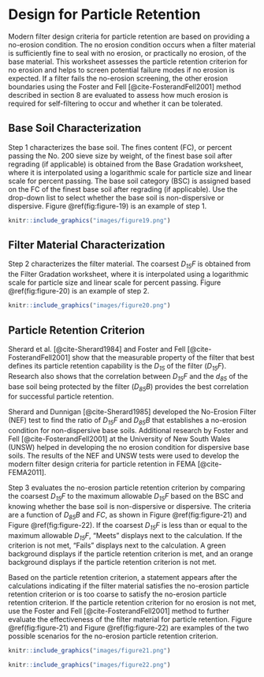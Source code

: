 # Design for Particle Retention

Modern filter design criteria for particle retention are based on providing a no-erosion condition. The no erosion condition occurs when a filter material is sufficiently fine to seal with no erosion, or practically no erosion, of the base material. This worksheet assesses the particle retention criterion for no erosion and helps to screen potential failure modes if no erosion is expected. If a filter fails the no-erosion screening, the other erosion boundaries using the Foster and Fell [@cite-FosterandFell2001] method described in section 8 are evaluated to assess how much erosion is required for self-filtering to occur and whether it can be tolerated.

## Base Soil Characterization

Step 1 characterizes the base soil. The fines content (FC), or percent passing the No. 200 sieve size by weight, of the finest base soil after regrading (if applicable) is obtained from the Base Gradation worksheet, where it is interpolated using a logarithmic scale for particle size and linear scale for percent passing. The base soil category (BSC) is assigned based on the FC of the finest base soil after regrading (if applicable). Use the drop-down list to select whether the base soil is non-dispersive or dispersive. Figure \@ref(fig:figure-19) is an example of step 1.

```r
knitr::include_graphics("images/figure19.png")
```

## Filter Material Characterization

Step 2 characterizes the filter material. The coarsest *D<sub>15</sub>F* is obtained from the Filter Gradation worksheet, where it is interpolated using a logarithmic scale for particle size and linear scale for percent passing. Figure \@ref(fig:figure-20) is an example of step 2.

```r
knitr::include_graphics("images/figure20.png")
```

## Particle Retention Criterion

Sherard et al. [@cite-Sherard1984] and Foster and Fell [@cite-FosterandFell2001] show that the measurable property of the filter that best defines its particle retention capability is the *D<sub>15</sub>* of the filter (*D<sub>15</sub>F*). Research also shows that the correlation between *D<sub>15</sub>F* and the *d<sub>85</sub>* of the base soil being protected by the filter (*D<sub>85</sub>B*) provides the best correlation for successful particle retention.

Sherard and Dunnigan [@cite-Sherard1985] developed the No-Erosion Filter (NEF) test to find the ratio of *D<sub>15</sub>F* and *D<sub>85</sub>B* that establishes a no-erosion condition for non-dispersive base soils. Additional research by Foster and Fell [@cite-FosterandFell2001] at the University of New South Wales (UNSW) helped in developing the no erosion condition for dispersive base soils. The results of the NEF and UNSW tests were used to develop the modern filter design criteria for particle retention in FEMA [@cite-FEMA2011].

Step 3 evaluates the no-erosion particle retention criterion by comparing the coarsest *D<sub>15</sub>F* to the maximum allowable *D<sub>15</sub>F* based on the BSC and knowing whether the base soil is non-dispersive or dispersive. The criteria are a function of *D<sub>85</sub>B* and *FC*, as shown in Figure \@ref(fig:figure-21) and Figure \@ref(fig:figure-22). If the coarsest *D<sub>15</sub>F* is less than or equal to the maximum allowable *D<sub>15</sub>F*, “Meets” displays next to the calculation. If the criterion is not met, “Fails” displays next to the calculation. A green background displays if the particle retention criterion is met, and an orange background displays if the particle retention criterion is not met.

Based on the particle retention criterion, a statement appears after the calculations indicating if the filter material satisfies the no-erosion particle retention criterion or is too coarse to satisfy the no-erosion particle retention criterion. If the particle retention criterion for no erosion is not met, use the Foster and Fell [@cite-FosterandFell2001] method to further evaluate the effectiveness of the filter material for particle retention. Figure \@ref(fig:figure-21) and Figure \@ref(fig:figure-22) are examples of the two possible scenarios for the no-erosion particle retention criterion.

```r
knitr::include_graphics("images/figure21.png")
```

```r
knitr::include_graphics("images/figure22.png")
```